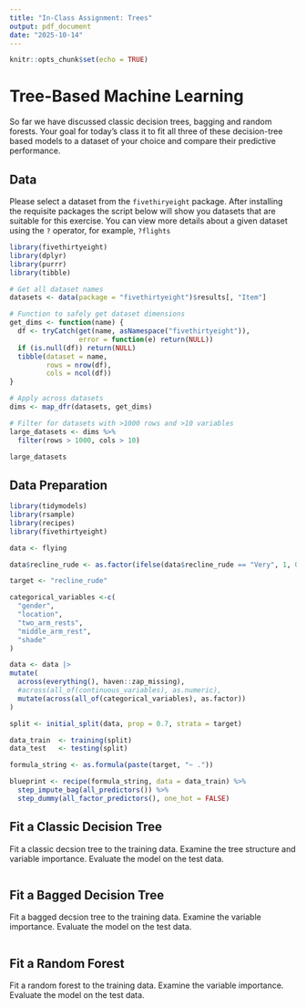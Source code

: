 ```yaml
---
title: "In-Class Assignment: Trees"
output: pdf_document
date: "2025-10-14"
---
```


```r
knitr::opts_chunk$set(echo = TRUE)
```

# Tree-Based Machine Learning

So far we have discussed classic decision trees, bagging and random forests. Your goal for today's class it to fit all three of these decision-tree based models to a dataset of your choice and compare their predictive performance.

## Data

Please select a dataset from the `fivethiryeight` package. After installing the requisite packages the script below will show you datasets that are suitable for this exercise. You can view more details about a given dataset using the `?` operator, for example, `?flights`

```r
library(fivethirtyeight)
library(dplyr)
library(purrr)
library(tibble)

# Get all dataset names
datasets <- data(package = "fivethirtyeight")$results[, "Item"]

# Function to safely get dataset dimensions
get_dims <- function(name) {
  df <- tryCatch(get(name, asNamespace("fivethirtyeight")),
                 error = function(e) return(NULL))
  if (is.null(df)) return(NULL)
  tibble(dataset = name,
         rows = nrow(df),
         cols = ncol(df))
}

# Apply across datasets
dims <- map_dfr(datasets, get_dims)

# Filter for datasets with >1000 rows and >10 variables
large_datasets <- dims %>%
  filter(rows > 1000, cols > 10)

large_datasets
```

## Data Preparation

```r
library(tidymodels)
library(rsample)
library(recipes)
library(fivethirtyeight)

data <- flying

data$recline_rude <- as.factor(ifelse(data$recline_rude == "Very", 1, 0))

target <- "recline_rude"

categorical_variables <-c(
  "gender",
  "location",
  "two_arm_rests",
  "middle_arm_rest",
  "shade"
)

data <- data |>
mutate(
  across(everything(), haven::zap_missing), 
  #across(all_of(continuous_variables), as.numeric),
  mutate(across(all_of(categorical_variables), as.factor))
)

split <- initial_split(data, prop = 0.7, strata = target)

data_train  <- training(split)
data_test   <- testing(split)

formula_string <- as.formula(paste(target, "~ ."))

blueprint <- recipe(formula_string, data = data_train) %>%
  step_impute_bag(all_predictors()) %>%
  step_dummy(all_factor_predictors(), one_hot = FALSE) 

```


## Fit a Classic Decision Tree

Fit a classic decsion tree to the training data. Examine the tree structure and variable importance. Evaluate the model on the test data.

```r

```

## Fit a Bagged Decision Tree

Fit a bagged decsion tree to the training data. Examine the variable importance. Evaluate the model on the test data.


```r

```

## Fit a Random Forest

Fit a random forest to the training data. Examine the variable importance. Evaluate the model on the test data.

```r

```
